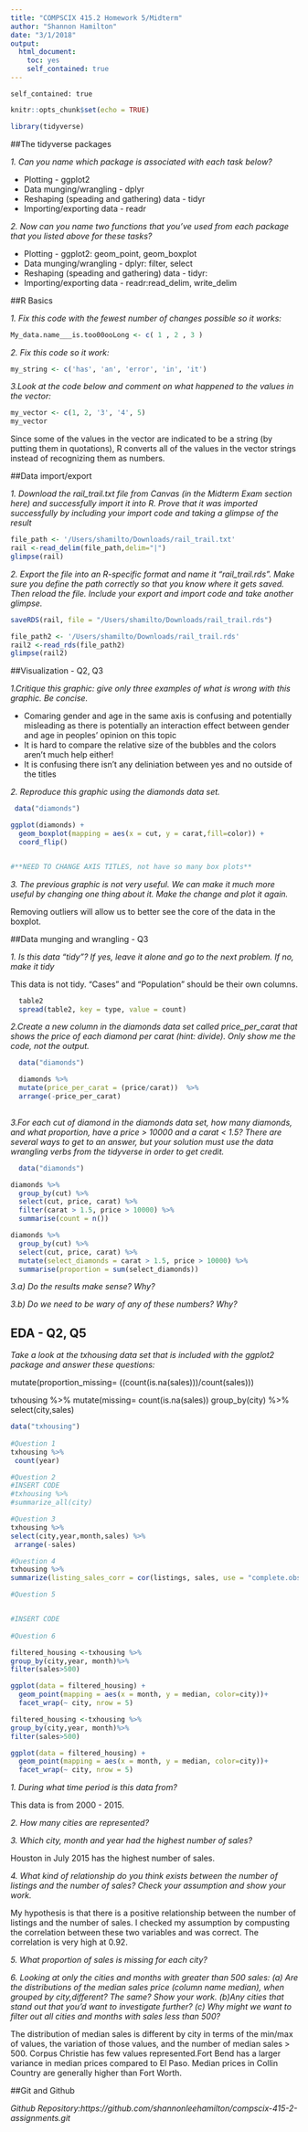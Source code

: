 ```yaml
---
title: "COMPSCIX 415.2 Homework 5/Midterm"
author: "Shannon Hamilton"
date: "3/1/2018"
output: 
  html_document: 
    toc: yes
    self_contained: true
---
```

    self_contained: true
```r
knitr::opts_chunk$set(echo = TRUE)
```

```r
library(tidyverse)
```


##The tidyverse packages


<i>1. Can you name which package is associated with each task below?</i><p></p>

<ul>
<li>Plotting - ggplot2 </li>
<li>Data munging/wrangling - dplyr </li>
<li>Reshaping (speading and gathering) data -  tidyr </li>
<li>Importing/exporting data - readr </li>
</ul>

<i>2. Now can you name two functions that you’ve used from each package that you listed above for these tasks?</i><p></p>

<ul>
<li>Plotting - ggplot2: geom_point, geom_boxplot </li>
<li>Data munging/wrangling - dplyr: filter, select </li>
<li>Reshaping (speading and gathering) data -  tidyr: </li>
<li>Importing/exporting data - readr:read_delim, write_delim </li>
</ul>

##R Basics

<i>1. Fix this code with the fewest number of changes possible so it works:</i><p></p>

```r
My_data.name___is.too00ooLong <- c( 1 , 2 , 3 )

```
<p></p>
<i>2. Fix this code so it work:</i><p></p>

```r
my_string <- c('has', 'an', 'error', 'in', 'it')
```

<p></p>
<i>3.Look at the code below and comment on what happened to the values in the vector:</i><p></p>

```r
my_vector <- c(1, 2, '3', '4', 5)
my_vector
```

<p>Since some of the values in the vector are indicated to be a string (by putting them in quotations), R converts all of the values in the vector strings instead of recognizing them as numbers. </p>

##Data import/export

<i>1. Download the rail_trail.txt file from Canvas (in the Midterm Exam section here) and successfully import it into R. Prove that it was imported successfully by including your import code and taking a glimpse of the result</i><p></p>

```r
file_path <- '/Users/shamilto/Downloads/rail_trail.txt'
rail <-read_delim(file_path,delim="|")
glimpse(rail)
```

<i>2. Export the file into an R-specific format and name it “rail_trail.rds”. Make sure you define the path correctly so that you know where it gets saved. Then reload the file. Include your export and import code and take another glimpse.</i><p></p>

```r
saveRDS(rail, file = "/Users/shamilto/Downloads/rail_trail.rds")
```

```r
file_path2 <- '/Users/shamilto/Downloads/rail_trail.rds'
rail2 <-read_rds(file_path2)
glimpse(rail2)
```

##Visualization - Q2, Q3

<i>1.Critique this graphic: give only three examples of what is wrong with this graphic. Be concise.</i><p></p>

<p></p>

<ul>
<li>Comaring gender and age in the same axis is confusing and potentially misleading as there is potentially an interaction effect between gender and age in peoples' opinion on this topic </li>
<li>It is hard to compare the relative size of the bubbles and the colors aren't much help either!</li>
<li>It is confusing there isn't any deliniation between yes and no outside of the titles </li>
</ul>

<p></p>

<i>2. Reproduce this graphic using the diamonds data set.</i><p></p>

```r
 data("diamonds")

ggplot(diamonds) + 
  geom_boxplot(mapping = aes(x = cut, y = carat,fill=color)) +
  coord_flip() 


#**NEED TO CHANGE AXIS TITLES, not have so many box plots**
```

<p></p>

<p></p>

<i>3. The previous graphic is not very useful. We can make it much more useful by changing one thing about it. Make the change and plot it again.</i><p></p>

<p>Removing outliers will allow us to better see the core of the data in the boxplot.</p>




##Data munging and wrangling - Q3 

<i>1. Is this data “tidy”? If yes, leave it alone and go to the next problem. If no, make it tidy</i>

<p>This data is not tidy. "Cases" and "Population" should be their own columns.</p>

```r
  table2
  spread(table2, key = type, value = count)
```


<i>2.Create a new column in the diamonds data set called price_per_carat that shows the price of each
diamond per carat (hint: divide). Only show me the code, not the output.</i><p></p>

```r
  data("diamonds")

  diamonds %>%
  mutate(price_per_carat = (price/carat))  %>%
  arrange(-price_per_carat)
  
```

<i>3.For each cut of diamond in the diamonds data set, how many diamonds, and what proportion, have a price > 10000 and a carat < 1.5? There are several ways to get to an answer, but your solution must use the data wrangling verbs from the tidyverse in order to get credit.</i><p></p>

```r
  data("diamonds")

diamonds %>%
  group_by(cut) %>%
  select(cut, price, carat) %>%
  filter(carat > 1.5, price > 10000) %>%
  summarise(count = n())

diamonds %>%
  group_by(cut) %>%
  select(cut, price, carat) %>%
  mutate(select_diamonds = carat > 1.5, price > 10000) %>%
  summarise(proportion = sum(select_diamonds))
```

<i>3.a) Do the results make sense? Why?</i>

<p></p>

<i>3.b) Do we need to be wary of any of these numbers? Why?</i><p></p>

<p></p>

<h2>EDA - Q2, Q5</h2>

<i> Take a look at the txhousing data set that is included with the ggplot2 package and answer these questions:</i><p></p>
mutate(proportion_missing= ((count(is.na(sales)))/count(sales)))


txhousing %>%
mutate(missing= count(is.na(sales))
group_by(city) %>%
select(city,sales)
```r
data("txhousing")
  
#Question 1
txhousing %>%
 count(year)

#Question 2
#INSERT CODE 
#txhousing %>%
#summarize_all(city)

#Question 3
txhousing %>%
select(city,year,month,sales) %>%
 arrange(-sales)

#Question 4
txhousing %>%
summarize(listing_sales_corr = cor(listings, sales, use = "complete.obs"))

#Question 5


#INSERT CODE
       
#Question 6

filtered_housing <-txhousing %>%
group_by(city,year, month)%>%
filter(sales>500) 

ggplot(data = filtered_housing) + 
  geom_point(mapping = aes(x = month, y = median, color=city))+
  facet_wrap(~ city, nrow = 5)

```
```r
filtered_housing <-txhousing %>%
group_by(city,year, month)%>%
filter(sales>500) 

ggplot(data = filtered_housing) + 
  geom_point(mapping = aes(x = month, y = median, color=city))+
  facet_wrap(~ city, nrow = 5)

```

<i> 1. During what time period is this data from?</i>
<p> This data is from 2000 - 2015. </p><p></p>

<i> 2. How many cities are represented?</i>
<p></p><p></p>

<i> 3. Which city, month and year had the highest number of sales?</i>
<p> Houston in July 2015 has the highest number of sales.</p><p></p>

<i> 4. What kind of relationship do you think exists between the number of listings and the number of sales?
Check your assumption and show your work.</i>
<p>My hypothesis is that there is a positive relationship between the number of listings and the number of sales. I checked my assumption by compusting the correlation between these two variables and was correct. The correlation is very high at 0.92. </p><p></p>

<i> 5. What proportion of sales is missing for each city?</i>
<p></p>

<i> 6. Looking at only the cities and months with greater than 500 sales: (a) Are the distributions of the median sales price (column name median), when grouped by city,different? The same? Show your work. (b)Any cities that stand out that you’d want to investigate further? (c) Why might we want to filter out all cities and months with sales less than 500?</i>
<p>The distribution of median sales is different by city in terms of the min/max of values, the variation of those values, and the number of median sales > 500. Corpus Christie has few values represented.Fort Bend has a larger variance in median prices compared to El Paso. Median prices in Collin Country are generally higher than Fort Worth.  </p><p></p>

##Git and Github 

<i> Github Repository:https://github.com/shannonleehamilton/compscix-415-2-assignments.git </i><p></p>





